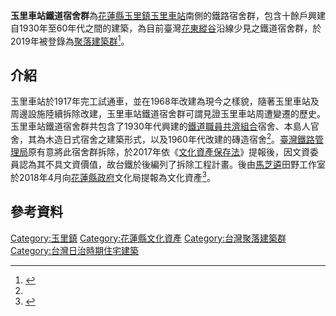 {{TW monument|name=玉里車站鐵道宿舍群|image=|imagename=|pushpin_map=Taiwan|formername=|othername=|class=近代宿舍|level=聚落建築群|date=2019年6月10日|location=臺灣花蓮縣玉里鎮玉里車站南側康樂街與大同路間街廓|coordinates={{Coord|23.329848|121.311893|display=inline,title}}|time=自1930年代|reg_url=https://nchdb.boch.gov.tw/assets/overview/groupsOfBuildings/20200316000001}}
'''玉里車站鐵道宿舍群'''為[[花蓮縣|花蓮縣]][[玉里鎮|玉里鎮]][[玉里車站|玉里車站]]南側的鐵路宿舍群，包含十餘戶興建自1930年至60年代之間的建築，為目前臺灣[[花東縱谷|花東縱谷]]沿線少見之鐵道宿舍群，於2019年被登錄為[[聚落建築群|聚落建築群]]<ref name=":0">{{Cite web|title=玉里車站鐵道宿舍群|url=https://nchdb.boch.gov.tw/assets/overview/groupsOfBuildings/20200316000001|accessdate=|author=|date=|format=|publisher=文化部文化資產局|language=|archive-date=2020-07-06|archive-url=https://web.archive.org/web/20200706145743/https://nchdb.boch.gov.tw/assets/overview/groupsOfBuildings/20200316000001|dead-url=no}}</ref>。

== 介紹 ==
玉里車站於1917年完工試通車，並在1968年改建為現今之樣貌，隨著玉里車站及周邊設施陸續拆除改建，玉里車站鐵道宿舍群可謂見證玉里車站周遭變遷的歷史。玉里車站鐵道宿舍群共包含了1930年代興建的[[鐵道職員共濟組合|鐵道職員共濟組合]]宿舍、本島人官舍，其為木造日式宿舍之建築形式，以及1960年代改建的磚造宿舍<ref name=":0" />。[[臺灣鐵路管理局|臺灣鐵路管理局]]原有意將此宿舍群拆除，於2017年依《[[文化資產保存法|文化資產保存法]]》提報後，因文資委員認為其不具文資價值，故台鐵於後編列了拆除工程計畫。後由[[馬芝遴社|馬芝遴]]田野工作室於2018年4月向[[花蓮縣政府|花蓮縣政府]]文化局提報為文化資產<ref>{{Cite web|title=花蓮玉里日式鐵道宿舍群 地方文史者籲力存保留|url=https://news.ltn.com.tw/news/life/breakingnews/2750584|accessdate=|author=|date=2019-04-06|format=|publisher=自由時報|language=|archive-date=2020-12-25|archive-url=https://web.archive.org/web/20201225045056/https://news.ltn.com.tw/news/life/breakingnews/2750584|dead-url=no}}</ref>。

== 參考資料 ==
<references />

{{花蓮縣文化資產}}
[[Category:玉里鎮|Category:玉里鎮]]
[[Category:花蓮縣文化資產|Category:花蓮縣文化資產]]
[[Category:台灣聚落建築群|Category:台灣聚落建築群]]
[[Category:台灣日治時期住宅建築|Category:台灣日治時期住宅建築]]